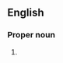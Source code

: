 ==English==

===Proper noun===
{{en-proper noun|head=[[northern|Northern]] [[lights|Lights]]}}

#{{alternative spelling of|northern lights|lang=en}}